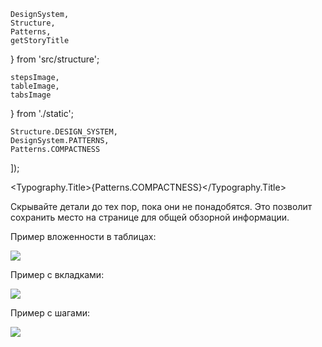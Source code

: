 
    DesignSystem,
    Structure,
    Patterns,
    getStoryTitle
} from 'src/structure';

    stepsImage,
    tableImage,
    tabsImage
} from './static';

    Structure.DESIGN_SYSTEM,
    DesignSystem.PATTERNS,
    Patterns.COMPACTNESS
]);

<Meta title={title} />

<Typography.Title>{Patterns.COMPACTNESS}</Typography.Title>

Скрывайте детали до тех пор, пока они не понадобятся. Это позволит сохранить место на странице для общей обзорной информации.

Пример вложенности в таблицах:

<img src={tableImage} width={600} />

<br />

Пример c вкладками:

<img src={tabsImage} width={600} />

<br />

Пример с шагами:

<img src={stepsImage} width={600} />
